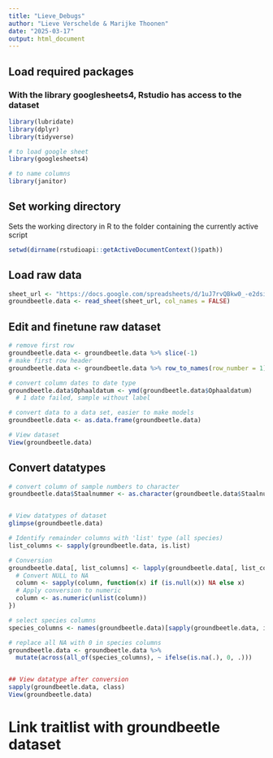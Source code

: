 ```yaml
---
title: "Lieve_Debugs"
author: "Lieve Verschelde & Marijke Thoonen"
date: "2025-03-17"
output: html_document
---
```


## Load required packages
### With the library googlesheets4, Rstudio has access to the dataset
```r
library(lubridate)
library(dplyr)
library(tidyverse)

# to load google sheet
library(googlesheets4) 

# to name columns
library(janitor)  
```

## Set working directory
Sets the working directory in R to the folder containing the currently active script
```r
setwd(dirname(rstudioapi::getActiveDocumentContext()$path))
```

## Load raw data
```r
sheet_url <- "https://docs.google.com/spreadsheets/d/1uJ7rvQBkw0_-e2dsiBlX2NJcrCcfEFqC-ZvEV0RwNVg/edit"
groundbeetle.data <- read_sheet(sheet_url, col_names = FALSE)

```

## Edit and finetune raw dataset
```r
# remove first row
groundbeetle.data <- groundbeetle.data %>% slice(-1) 
# make first row header
groundbeetle.data <- groundbeetle.data %>% row_to_names(row_number = 1)

# convert column dates to date type
groundbeetle.data$Ophaaldatum <- ymd(groundbeetle.data$Ophaaldatum) 
  # 1 date failed, sample without label

# convert data to a data set, easier to make models
groundbeetle.data <- as.data.frame(groundbeetle.data) 

# View dataset
View(groundbeetle.data)
```

## Convert datatypes 
```r
# convert column of sample numbers to character
groundbeetle.data$Staalnummer <- as.character(groundbeetle.data$Staalnummer)


# View datatypes of dataset
glimpse(groundbeetle.data)

# Identify remainder columns with 'list' type (all species)
list_columns <- sapply(groundbeetle.data, is.list)

# Conversion
groundbeetle.data[, list_columns] <- lapply(groundbeetle.data[, list_columns], function(column) {
  # Convert NULL to NA
  column <- sapply(column, function(x) if (is.null(x)) NA else x)
  # Apply conversion to numeric
  column <- as.numeric(unlist(column))
})

# select species columns
species_columns <- names(groundbeetle.data)[sapply(groundbeetle.data, is.numeric)]

# replace all NA with 0 in species columns
groundbeetle.data <- groundbeetle.data %>%
  mutate(across(all_of(species_columns), ~ ifelse(is.na(.), 0, .)))


## View datatype after conversion
sapply(groundbeetle.data, class)
View(groundbeetle.data)
```

# Link traitlist with groundbeetle dataset
```r

```

